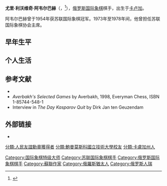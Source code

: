 {{noteTA
|T=zh-hans:尤里·阿韦尔巴赫;zh-hant:尤里·阿維爾巴赫;
|1=zh-hans:阿韦尔巴赫;zh-hant:阿維爾巴赫;
}}
{{Infobox chess player
|name = 尤里·阿韦尔巴赫
|image = AwerbakhYuri2002.jpg
|caption = 摄于2002年80岁生日时
|birthname = Yuri Lvovich Averbakh
|country = 俄罗斯
|birth_date = {{birth date|1922|2|8}}
|birth_place = {{flag|Soviet Russia}}[[卡卢加|卡卢加]]
|death_date = {{Death date and age|2022|5|7|1922|2|8}}
|death_place = {{RUS}}[[莫斯科|莫斯科]]
|title = [[国际象棋特级大师|特级大师]]
|worldchampion = 
|womensworldchampion = 
|rating = 
|peakrating = 2550（1971年7月）
|FideID = 4101529
}}
'''尤里·利沃维奇·阿韦尔巴赫'''（{{lang-ru|Ю́рий Льво́вич Аверба́х}}，{{bd|1922年|2月8日|2022年|5月7日|catIdx=Averbakh}}<ref>{{Cite web |title=Yuri Averbakh passes away at age 100 |url=https://chess24.com/en/read/news/yuri-averbakh-passes-away-at-age-100 |date=2022-05-07|access-date=2022-05-07 |website={{le|chess24|chess24}} |language=en}}</ref>），[[俄罗斯|俄罗斯]][[国际象棋|国际象棋]]棋手，出生于[[卡卢加|卡卢加]]。

阿韦尔巴赫曾于1954年获苏联国际象棋冠军。1973年至1978年间，他曾担任苏联国际象棋协会主席。

== 早年生平 ==

== 个人生活 ==

== 参考文献 ==
*{{cite book
 | author=Petursson, Margeir
 | title=King's Indian Defense: Averbakh Variation
 | year=1996
 | publisher=Cadogan Books
 | isbn=978-1-85744-118-5}}
*''Averbakh's Selected Games'' by Averbakh, 1998, Everyman Chess, ISBN 1-85744-548-1
*Interview in ''The Day Kasparov Quit'' by Dirk Jan ten Geuzendam

== 外部链接 ==
* {{chessgames player|id=20559}}

{{Chess-bio-stub}}
{{Authority control}}
{{DEFAULTSORT:Averbakh,Yuri}}
[[分類:人民友誼勳章獲得者|分類:人民友誼勳章獲得者]]
[[Category:国际象棋特级大师|Category:国际象棋特级大师]]
[[Category:苏联国际象棋棋手|Category:苏联国际象棋棋手]]
[[Category:俄罗斯国际象棋棋手|Category:俄罗斯国际象棋棋手]]
[[Category:蘇聯作家|Category:蘇聯作家]]
[[分類:鮑曼莫斯科國立技術大學校友|分類:鮑曼莫斯科國立技術大學校友]]
[[Category:俄羅斯猶太人|Category:俄羅斯猶太人]]
[[分類:卡盧加州人|分類:卡盧加州人]]
[[Category:俄罗斯人瑞|Category:俄罗斯人瑞]]